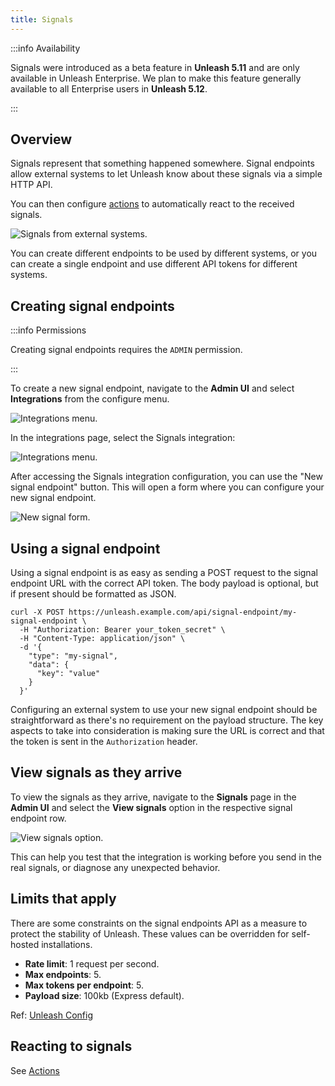 ```yaml
---
title: Signals
---
```


:::info Availability

Signals were introduced as a beta feature in **Unleash 5.11** and are only available in Unleash Enterprise. We plan to make this feature generally available to all Enterprise users in **Unleash 5.12**.

:::

## Overview

Signals represent that something happened somewhere. Signal endpoints allow external systems to let Unleash know about these signals via a simple HTTP API.

You can then configure [actions](./actions) to automatically react to the received signals.

![Signals from external systems.](/img/signals/signals-input.png)

You can create different endpoints to be used by different systems, or you can create a single endpoint and use different API tokens for different systems.

## Creating signal endpoints

:::info Permissions

Creating signal endpoints requires the `ADMIN` permission.

:::

To create a new signal endpoint, navigate to the **Admin UI** and select **Integrations** from the configure menu.

![Integrations menu.](/img/signals/integrations.png)

In the integrations page, select the Signals integration:

![Integrations menu.](/img/signals/signals-option.png)

After accessing the Signals integration configuration, you can use the "New signal endpoint" button. This will open a form where you can configure your new signal endpoint.

![New signal form.](/img/signals/new-signal-form.png)

## Using a signal endpoint

Using a signal endpoint is as easy as sending a POST request to the signal endpoint URL with the correct API token. The body payload is optional, but if present should be formatted as JSON.

```shell
curl -X POST https://unleash.example.com/api/signal-endpoint/my-signal-endpoint \
  -H "Authorization: Bearer your_token_secret" \
  -H "Content-Type: application/json" \
  -d '{
    "type": "my-signal",
    "data": {
      "key": "value"
    }
  }'
```

Configuring an external system to use your new signal endpoint should be straightforward as there's no requirement on the payload structure. The key aspects to take into consideration is making sure the URL is correct and that the token is sent in the `Authorization` header.

## View signals as they arrive

To view the signals as they arrive, navigate to the **Signals** page in the **Admin UI** and select the **View signals** option in the respective signal endpoint row.

![View signals option.](/img/signals/view-signals-option.png)

This can help you test that the integration is working before you send in the real signals, or diagnose any unexpected behavior.


## Limits that apply
There are some constraints on the signal endpoints API as a measure to protect the stability of Unleash. These values can be overridden for self-hosted installations.

- **Rate limit**: 1 request per second.
- **Max endpoints**: 5.
- **Max tokens per endpoint**: 5.
- **Payload size**: 100kb (Express default).

Ref: [Unleash Config](https://github.com/Unleash/unleash/blob/859fe098fedc261d646833012d9d408039491075/src/lib/create-config.ts#L577-L604)

## Reacting to signals
See [Actions](./actions.mdx)